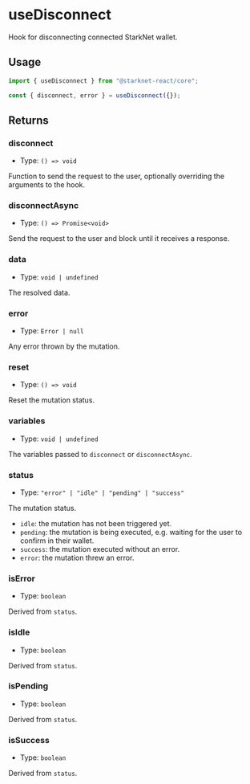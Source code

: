 # useDisconnect

Hook for disconnecting connected StarkNet wallet.

## Usage

```ts twoslash
import { useDisconnect } from "@starknet-react/core";

const { disconnect, error } = useDisconnect({});
```

## Returns

### disconnect

- Type: `() => void`

Function to send the request to the user, optionally overriding the arguments to the hook.

### disconnectAsync

- Type: `() => Promise<void>`

Send the request to the user and block until it receives a response.

### data

- Type: `void | undefined`

The resolved data.

### error

- Type: `Error | null`

Any error thrown by the mutation.

### reset

- Type: `() => void`

Reset the mutation status.

### variables

- Type: `void | undefined`

The variables passed to `disconnect` or `disconnectAsync`.

### status

- Type: `"error" | "idle" | "pending" | "success"`

The mutation status.

- `idle`: the mutation has not been triggered yet.
- `pending`: the mutation is being executed, e.g. waiting for the user to confirm in their wallet.
- `success`: the mutation executed without an error.
- `error`: the mutation threw an error.

### isError

- Type: `boolean`

Derived from `status`.

### isIdle

- Type: `boolean`

Derived from `status`.

### isPending

- Type: `boolean`

Derived from `status`.

### isSuccess

- Type: `boolean`

Derived from `status`.
